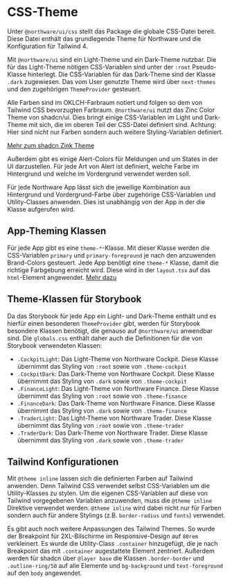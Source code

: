 
<Meta title="Northware UI/CSS-Theme" />

# CSS-Theme

<ViewSource path="globals.css" />
<ShadcnDocs path="theming" />

Unter `@northware/ui/css` stellt das Package die globale CSS-Datei bereit. Diese Datei enthält das grundlegende Theme für Northware und die Konfiguration für Tailwind 4.

Mit `@northware/ui` sind ein Light-Theme und ein Dark-Theme nutzbar. Die für das Light-Theme nötigen CSS-Variablen sind unter der `:root` Pseudo-Klasse hinterlegt. 
Die CSS-Variablen für das Dark-Theme sind der Klasse `.dark` zugewiesen.
Das vom User genutzte Theme wird über `next-themes` und den zugehörigen `ThemeProvider` gesteuert.

Alle Farben sind im OKLCH-Farbraum notiert und folgen so dem von Tailwind CSS bevorzugten Farbraum.
`@northware/ui` nutzt das Zinc Color Theme von shadcn/ui. Dies bringt einige CSS-Variablen im Light und Dark-Theme mit sich,
die im oberen Teil der CSS-Datei definiert sind. Achtung: Hier sind nicht nur Farben sondern auch weitere Styling-Variablen definiert.

[Mehr zum shadcn Zink Theme](https://ui.shadcn.com/docs/theming#zinc)

Außerdem gibt es einige Alert-Colors für Meldungen und um States in der UI darzustellen. 
Für jede Art von Alert ist definiert, welche Farbe im Hintergrund und welche im Vordergrund verwendet werden soll.

Für jede Northware App lässt sich die jeweilige Kombination aus Hintergrund und Vordergrund-Farbe über zugehörige CSS-Variablen und Utility-Classes anwenden. 
Dies ist unabhängig von der App in der die Klasse aufgerufen wird.

## App-Theming Klassen

Für jede App gibt es eine `theme-*`-Klasse. Mit dieser Klasse werden die CSS-Variablen `primary` und `primary-foreground` je nach den anzuwenden Brand-Colors gesteuert.
Jede App benötigt eine `theme-*` Klasse, damit die richtige Farbgebung erreicht wird. Diese wird in der `layout.tsx` auf das `html`-Element angewendet. [Mehr dazu](?path=/docs/northware-ui-verwendung-in-einer-app--docs#die-layouttsx)

## Theme-Klassen für Storybook

Da das Storybook für jede App ein Light- und Dark-Theme enthält und es hierfür einen besonderen `ThemeProvider` gibt, werden für Storybook besondere Klassen benötigt, die genauso auf `@northware/ui` anwendbar sind.
Die `globals.css` enthält daher auch die Definitionen für die von Storybook verwendeten Klassen:

- `.CockpitLight`: Das Light-Theme von Northware Cockpit. Diese Klasse übernimmt das Styling von `:root` sowie von `.theme-cockpit`
- `.CockpitDark`: Das Dark-Theme von Northware Cockpit. Diese Klasse übernimmt das Styling von `.dark` sowie von `.theme-cockpit`
- `.FinanceLight`: Das Light-Theme von Northware Finance. Diese Klasse übernimmt das Styling von `:root` sowie von `.theme-finance`
- `.FinanceDark`: Das Dark-Theme von Northware Finance. Diese Klasse übernimmt das Styling von `.dark` sowie von `.theme-finance`
- `.TraderLight`: Das Light-Theme von Northware Trader. Diese Klasse übernimmt das Styling von `:root` sowie von `.theme-trader`
- `.TraderDark`: Das Dark-Theme von Northware Trader. Diese Klasse übernimmt das Styling von `.dark` sowie von `.theme-trader`

## Tailwind Konfigurationen

Mit `@theme inline` lassen sich die definierten Farben auf Tailwind anwenden. Denn Tailwind CSS verwendet selbst CSS-Variablen um die Utility-Klasses zu stylen. 
Um die eigenen CSS-Variablen auf diese von Tailwind vorgegebenen Variablen anzuwenden, muss die `@theme inline` Direktive verwendet werden.
`@theme inline` wird dabei nicht nur für Farben sondern auch für andere Stylings (z.B. `border-radius` und `fonts`) verwendet.

Es gibt auch noch weitere Anpassungen des Tailwind Themes. So wurde der Breakpoint für 2XL-Bilschirme im Responsive-Design auf `80rem` verkleinert.
Es wurde die Utility-Class `.container` hinzugefügt, die je nach Breakpoint das mit `.container` augestattete Element zentriert.
Außerdem werden für shadcn über `@layer base` die Klassen `.border-border` und `.outline-ring/50` auf alle Elemente und `bg-background` und `text-foreground` auf den `body` angewendet.